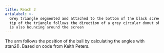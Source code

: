 ```yaml
---
title: Reach 3
arialabel: >-
  Grey triangle segmented and attached to the bottom of the black screen. The
  tip of the triangle follows the direction of a grey circular donut shape that
  is also bouncing around the screen
---
```



The arm follows the position of the ball by calculating the
angles with atan2(). Based on code from Keith Peters.
